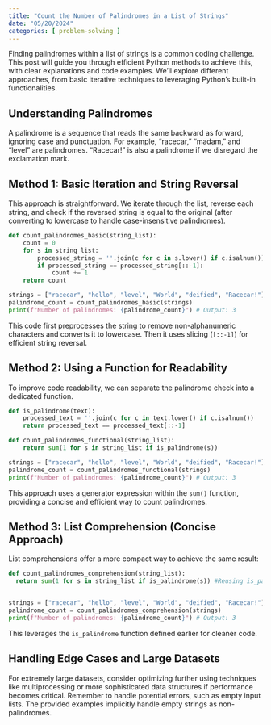 ```yaml
---
title: "Count the Number of Palindromes in a List of Strings"
date: "05/20/2024"
categories: [ problem-solving ]
---
```



Finding palindromes within a list of strings is a common coding challenge.  This post will guide you through efficient Python methods to achieve this, with clear explanations and code examples.  We'll explore different approaches, from basic iterative techniques to leveraging Python's built-in functionalities.

## Understanding Palindromes

A palindrome is a sequence that reads the same backward as forward, ignoring case and punctuation. For example, "racecar," "madam," and "level" are palindromes.  "Racecar!" is also a palindrome if we disregard the exclamation mark.


## Method 1: Basic Iteration and String Reversal

This approach is straightforward. We iterate through the list, reverse each string, and check if the reversed string is equal to the original (after converting to lowercase to handle case-insensitive palindromes).

```python
def count_palindromes_basic(string_list):
    count = 0
    for s in string_list:
        processed_string = ''.join(c for c in s.lower() if c.isalnum()) #Removes punctuation and makes lowercase
        if processed_string == processed_string[::-1]:
            count += 1
    return count

strings = ["racecar", "hello", "level", "World", "deified", "Racecar!"]
palindrome_count = count_palindromes_basic(strings)
print(f"Number of palindromes: {palindrome_count}") # Output: 3
```

This code first preprocesses the string to remove non-alphanumeric characters and converts it to lowercase. Then it uses slicing (`[::-1]`) for efficient string reversal.


## Method 2: Using a Function for Readability

To improve code readability, we can separate the palindrome check into a dedicated function.


```python
def is_palindrome(text):
    processed_text = ''.join(c for c in text.lower() if c.isalnum())
    return processed_text == processed_text[::-1]

def count_palindromes_functional(string_list):
    return sum(1 for s in string_list if is_palindrome(s))

strings = ["racecar", "hello", "level", "World", "deified", "Racecar!"]
palindrome_count = count_palindromes_functional(strings)
print(f"Number of palindromes: {palindrome_count}") # Output: 3

```
This approach uses a generator expression within the `sum()` function, providing a concise and efficient way to count palindromes.


## Method 3: List Comprehension (Concise Approach)


List comprehensions offer a more compact way to achieve the same result:

```python
def count_palindromes_comprehension(string_list):
  return sum(1 for s in string_list if is_palindrome(s)) #Reusing is_palindrome function for clarity


strings = ["racecar", "hello", "level", "World", "deified", "Racecar!"]
palindrome_count = count_palindromes_comprehension(strings)
print(f"Number of palindromes: {palindrome_count}") # Output: 3
```

This leverages the `is_palindrome` function defined earlier for cleaner code.


## Handling Edge Cases and Large Datasets


For extremely large datasets, consider optimizing further using techniques like multiprocessing or more sophisticated data structures if performance becomes critical.  Remember to handle potential errors, such as empty input lists.  The provided examples implicitly handle empty strings as non-palindromes.

